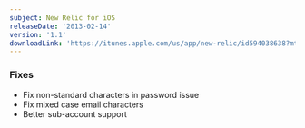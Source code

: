```yaml
---
subject: New Relic for iOS
releaseDate: '2013-02-14'
version: '1.1'
downloadLink: 'https://itunes.apple.com/us/app/new-relic/id594038638?mt=8'
---
```


### Fixes

* Fix non-standard characters in password issue
* Fix mixed case email characters
* Better sub-account support
